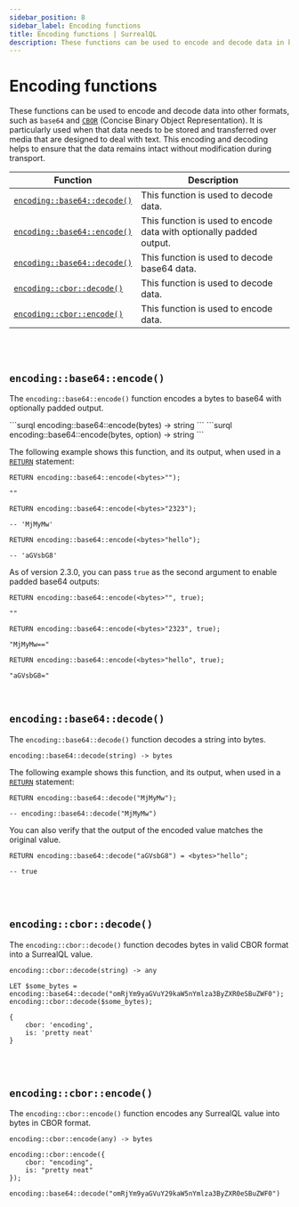 ```yaml
---
sidebar_position: 8
sidebar_label: Encoding functions
title: Encoding functions | SurrealQL
description: These functions can be used to encode and decode data in base64. It is particularly used when that data needs to be stored and transferred over media that are designed to deal with text. This encoding and decoding helps to ensure that the data remains intact without modification during transport.
---
```



# Encoding functions

These functions can be used to encode and decode data into other formats, such as `base64` and [`CBOR`](/docs/surrealdb/integration/cbor) (Concise Binary Object Representation). It is particularly used when that data needs to be stored and transferred over media that are designed to deal with text. This encoding and decoding helps to ensure that the data remains intact without modification during transport.

<table>
  <thead>
    <tr>
      <th scope="col">Function</th>
      <th scope="col">Description</th>
    </tr>
  </thead>
  <tbody>
    <tr>
      <td scope="row" data-label="Function"><a href="#encodingbase64decode"><code>encoding::base64::decode()</code></a></td>
      <td scope="row" data-label="Description">This function is used to decode data.</td>
    </tr>
    <tr>
      <td scope="row" data-label="Function"><a href="#encodingbase64encode"><code>encoding::base64::encode()</code></a></td>
      <td scope="row" data-label="Description"> This function is used to encode data with optionally padded output.</td>
    </tr>
    <tr>
      <td scope="row" data-label="Function"><a href="#encodingbase64decode"><code>encoding::base64::decode()</code></a></td>
      <td scope="row" data-label="Description">This function is used to decode base64 data.</td>
    </tr>
    <tr>
      <td scope="row" data-label="Function"><a href="#encodingcbordecode"><code>encoding::cbor::decode()</code></a></td>
      <td scope="row" data-label="Description">This function is used to decode data.</td>
    </tr>
    <tr>
      <td scope="row" data-label="Function"><a href="#encodingcborencode"><code>encoding::cbor::encode()</code></a></td>
      <td scope="row" data-label="Description">This function is used to encode data.</td>
    </tr>
  </tbody>
</table>

<br></br>

## `encoding::base64::encode()`

The `encoding::base64::encode()` function encodes a bytes to base64 with optionally padded output.

<Tabs>

<TabItem label="API DEFINITION (before 2.3.0)">
```surql
encoding::base64::encode(bytes) -> string
```

</TabItem>

<TabItem label="API DEFINITION (after 2.3.0)">
```surql
encoding::base64::encode(bytes, option<bool>) -> string
```

</TabItem>

</Tabs>

The following example shows this function, and its output, when used in a [`RETURN`](/docs/surrealql/statements/return) statement:

```surql
RETURN encoding::base64::encode(<bytes>"");

""
```

```surql
RETURN encoding::base64::encode(<bytes>"2323");

-- 'MjMyMw'
```

```surql
RETURN encoding::base64::encode(<bytes>"hello");

-- 'aGVsbG8'
```

As of version 2.3.0, you can pass `true` as the second argument to enable padded base64 outputs:
```surql
RETURN encoding::base64::encode(<bytes>"", true);

""
```

```surql
RETURN encoding::base64::encode(<bytes>"2323", true);

"MjMyMw=="
```

```surql
RETURN encoding::base64::encode(<bytes>"hello", true);

"aGVsbG8="
```

<br />

## `encoding::base64::decode()`

The `encoding::base64::decode()` function decodes a string into bytes.

```surql title="API DEFINITION"
encoding::base64::decode(string) -> bytes
```
The following example shows this function, and its output, when used in a [`RETURN`](/docs/surrealql/statements/return) statement:

```surql
RETURN encoding::base64::decode("MjMyMw");

-- encoding::base64::decode("MjMyMw")
```

You can also verify that the output of the encoded value matches the original value. 

```surql
RETURN encoding::base64::decode("aGVsbG8") = <bytes>"hello";

-- true
```

<br /><br />

## `encoding::cbor::decode()`

<Since v="v3.0.0-alpha.1" />

The `encoding::cbor::decode()` function decodes bytes in valid CBOR format into a SurrealQL value.

```surql title="API DEFINITION"
encoding::cbor::decode(string) -> any
```

```surql
LET $some_bytes = encoding::base64::decode("omRjYm9yaGVuY29kaW5nYmlza3ByZXR0eSBuZWF0");
encoding::cbor::decode($some_bytes);
```

```surql title="Output"
{
	cbor: 'encoding',
	is: 'pretty neat'
}
```

<br /><br />

## `encoding::cbor::encode()`

<Since v="v3.0.0-alpha.1" />

The `encoding::cbor::encode()` function encodes any SurrealQL value into bytes in CBOR format.

```surql title="API DEFINITION"
encoding::cbor::encode(any) -> bytes
```

```surql
encoding::cbor::encode({
    cbor: "encoding",
    is: "pretty neat"
});
```

```surql title="Output"
encoding::base64::decode("omRjYm9yaGVuY29kaW5nYmlza3ByZXR0eSBuZWF0")
```
